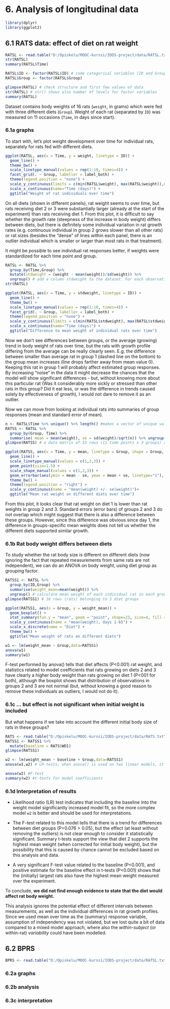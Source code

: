 # 6. Analysis of longitudinal data
```r
library(dplyr)
library(ggplot2)
````

## 6.1 RATS data: effect of diet on rat weight  
```r
RATSL <- read.table("D:/Opiskelu/MOOC-kurssi/IODS-project/data/RATSL.txt",header=TRUE) 
str(RATSL)
summary(RATSL$Time)

RATSL$ID <- factor(RATSL$ID) # code categorical variables (ID and Group) as factors
RATSL$Group <- factor(RATSL$Group)

glimpse(RATSL) # check structure and first few values of data
str(RATSL) # str() shows also number of levels for factor variables
summary(RATSL)
```

Dataset contains body weights of 16 rats (`weight`, in grams) which were fed with three different diets (`Group`). Weight of each rat (separated by `ID`) was measured on 11 occasions (`Time`, in days since start).  

### 6.1a graphs  
To start with, let's plot weight development over time for individual rats, separately for rats fed with different diets.  

```r
ggplot(RATSL, aes(x = Time, y = weight, linetype = ID)) +
  geom_line() +
  theme_bw() +
  scale_linetype_manual(values = rep(1:10, times=4)) +
  facet_grid(. ~ Group, labeller = label_both) +
  theme(legend.position = "none") + 
  scale_y_continuous(limits = c(min(RATSL$weight), max(RATSL$weight)),name="Weight (grams)") +
  scale_x_continuous(name="Time (days)") +
  ggtitle("Weight of rat individuals over time")
```

On all diets (shown in different panels), rat weight seems to over time, but rats receiving diet 2 or 3 were substantially larger (already at the start of the experiment) than rats receiving diet 1. From this plot, it is difficult to say whether the growth rate (steepness of the increase in body weight) differs between diets, but there is definitely some individual variation in rat growth rates (e.g. continuous individual in group 2 grows slower than all other rats) or rat sizes (besides the "dense" of lines within each panel, there is an outlier individual which is smaller or larger than most rats in that treatment).  

It might be possible to see individual rat responses better, if weights were standardized for each time point and group.     

```r
RATSL <- RATSL %>%
  group_by(Time,Group) %>%
  mutate(stdweight = (weight - mean(weight))/sd(weight)) %>%
  ungroup() # add a column stdweight to the dataset. For each observation, this column contains the difference to mean weight observed at that time in that group, scaled by dividing with standard deviation within that time and group.
str(RATSL)

ggplot(RATSL, aes(x = Time, y = stdweight, linetype = ID)) +
  geom_line() +
  theme_bw() +
  scale_linetype_manual(values = rep(1:10, times=4)) +
  facet_grid(. ~ Group, labeller = label_both) +
  theme(legend.position = "none") + 
  scale_y_continuous(limits = c(min(RATSL$stdweight), max(RATSL$stdweight)),name="standardized weight") +
  scale_x_continuous(name="Time (days)") +
  ggtitle("Difference to mean weight of individual rats over time")
```  

Now we don't see differences between groups, or the average (growing) trend in body weight of rats over time, but the rats with growth profile differing from the average can be really clearly seen. E.g. the difference between smaller than average rat in group 1 (dashed line on the bottom) to the group mean increases (line drops farther away from mean value 0). Keeping this rat in group 1 will probably affect estimated group responses. By increasing "noise" in the data it might decrease the chances that the model will show significant differences - but, without knowing more about this particular rat (Was it considerably more sickly or stressed than other rats in this group? Did it eat less, or was the difference in trends caused solely by effectiveness of growth), I would not dare to remove it as an outlier.  

Now we can move from looking at individual rats into summaries of group responses (mean and standard error of mean).
```r
n <- RATSL$Time %>% unique() %>% length() #makes a vector of unique values of Time, and counts the length of that vector (n = number of measurement days)
RATSS <- RATSL %>%
  group_by(Group, Time) %>%
  summarise( mean = mean(weight), se = sd(weight)/sqrt(n)) %>% ungroup() #create summary data containing mean and SE for each diet group and time point
glimpse(RATSS) # a data matrix of 33 rows (11 time points x 3 groups) and 4 variables

ggplot(RATSS, aes(x = Time, y = mean, linetype = Group, shape = Group, color = Group)) +
  geom_line() +
  scale_linetype_manual(values = c(1,2,3)) +
  geom_point(size=1.5) +
  scale_shape_manual(values = c(1,2,3)) +
  geom_errorbar(aes(ymin = mean - se, ymax = mean + se, linetype="1"), width=0.3) +
  theme_bw() +
  theme(legend.position = "right") +
  scale_y_continuous(name = "mean(weight) +/- se(weight)")+
  ggtitle("Mean rat weight on different diets over time")
```

From this plot, it looks clear that rat weight on diet 1 is lower than rat weights in group 2 and 3. Standard errors (error bars) of groups 2 and 3 do not overlap which might suggest that there is also a difference between these groups. However, since this difference was obvious since day 1, the difference in groups-specific mean weights does not tell us whether the different diets supported similar growth.  

### 6.1b Rat body weight differs between diets  
To study whether the rat body size is different on different diets (now ignoring the fact that repeated measurements from same rats are not independent), we can do an ANOVA on body weight, using diet group as grouping factor.  
```r
RATSS1 <- RATSL %>%
  group_by(ID,Group) %>%
  summarise(weight_mean=mean(weight)) %>%
  ungroup() # calculate mean weight of each individual rat in each group over 11 sampling dates
glimpse(RATSS1) # 16 rows (rats) belonging to 3 diet groups

ggplot(RATSS1, aes(x = Group, y = weight_mean)) +
  geom_boxplot() +
  stat_summary(fun.y = "mean", geom = "point", shape=23, size=4, fill = "white") +
  scale_y_continuous(name = "mean(weight), days 1-65") +
  scale_x_discrete(name = "Diet") +
  theme_bw() +
  ggtitle("Mean weight of rats on different diets")

w1 <- lm(weight_mean ~ Group,data=RATSS1)
anova(w1)
summary(w1)
```

F-test performed by anova() tells that diet affects (P<0.001) rat weight, and statistics related to model coefficients that rats growing on diets 2 and 3 have clearly a higher body weight than rats growing on diet 1 (P<001 for both), although the boxplot shows that distribution of observations in groups 2 and 3 are not normal (but, without knowing a good reason to remove these individuals as outliers, I would not do it).  

### 6.1c ... but effect is not significant when initial weight is included
But what happens if we take into account the different initial body size of rats in these groups?
```r
RATS <- read.table("D:/Opiskelu/MOOC-kurssi/IODS-project/data/RATS.txt",header=TRUE) #importing the wide-format of data
RATSS1 <- RATSS1 %>%
  mutate(baseline = RATS$WD1)
glimpse(RATSS1)

w2 <- lm(weight_mean ~ baseline + Group,data=RATSS1)
anova(w1,w2) # LR-tests; when anova() is used on two linear models, it checks whether the fit of the more complex model is better than the simpler one.

anova(w2) #F-test
summary(w2) #t-tests for model coefficients
```

### 6.1d Interpretation of results
* Likelihood ratio (LR) test indicates that including the baseline into the weight model significantly increased model fit, so the more complex model `w2` is better and should be used for interpretations. 

* The F-test related to this model tells that there is a trend for differences between diet groups (P=0.076 > 0.05), but the effect (at least without removing the outliers) is not clear enough to consider it statistically significant. Summary t-tests support the view that diet 2 supports the highest mean weight (when corrected for initial body weight), but the possibility that this is caused by chance cannot be excluded based on this analysis and data.  

* A very significant F-test value related to the baseline (P<0.001), and positive estimate for the baseline effect in t-tests (P<0.001) shows that the (initially) largest rats also have the highest mean weight measured over the experiment.  

To conclude, **we did not find enough evidence to state that the diet would affect rat body weight.**  

This analysis ignores the potential effect of different intervals between measurements, as well as the individual differences in rat growth profiles. Since we used mean over time as the (summary) response variable, assumption of independency was not violated, but we lost quite a bit of data compared to a mixed model approach, where also the *within-subject* (or within-rat) *variability* could have been modelled.  


## 6.2 BPRS  
```r
BPRS <- read.table("D:/Opiskelu/MOOC-kurssi/IODS-project/data/RATSL.txt",header=TRUE)
```
### 6.2a graphs
### 6.2b analysis
### 6.3c interpretation
